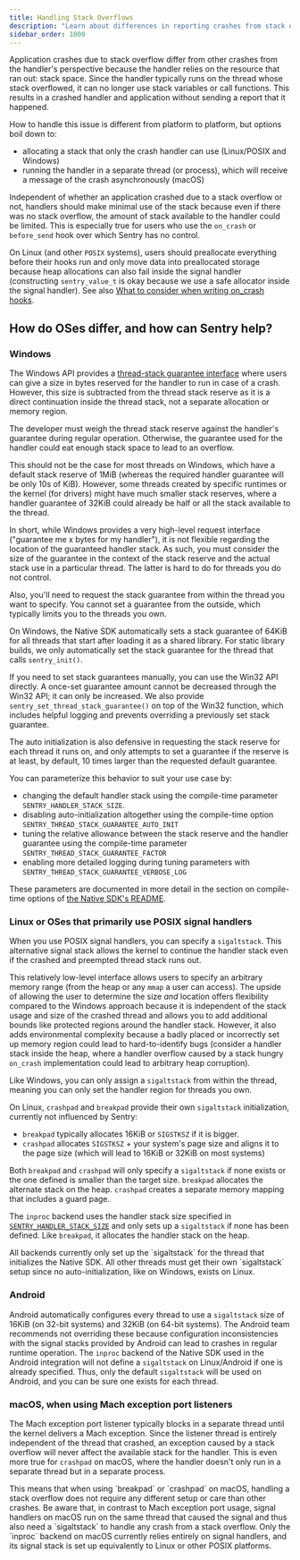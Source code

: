 ```yaml
---
title: Handling Stack Overflows
description: "Learn about differences in reporting crashes from stack overflows across platforms, and how Sentry can help."
sidebar_order: 1000
---
```

Application crashes due to stack overflow differ from other crashes from the handler's perspective because the handler
relies on the resource that ran out: stack space. Since the handler typically runs on the thread whose stack overflowed,
it can no longer use stack variables or call functions. This results in a crashed handler and application without sending
a report that it happened.

How to handle this issue is different from platform to platform, but options boil down to:

* allocating a stack that only the crash handler can use (Linux/POSIX and Windows)
* running the handler in a separate thread (or process), which will receive a message of the crash asynchronously (macOS)

Independent of whether an application crashed due to a stack overflow or not, handlers should make minimal use of the
stack because even if there was no stack overflow, the amount of stack available to the handler could be limited. This is
especially true for users who use the `on_crash` or `before_send` hook over which Sentry has no control.

On Linux (and other `POSIX` systems), users should preallocate everything before their hooks run and only move data into
preallocated storage because heap allocations can also fail inside the signal handler (constructing `sentry_value_t` is
okay because we use a safe allocator inside the signal handler). See also
[What to consider when writing on_crash hooks](https://docs.sentry.io/platforms/native/advanced-usage/signal-handling/#what-to-consider-when-writing-on_crash-hooks).

## How do OSes differ, and how can Sentry help?

### Windows

The Windows API provides a [thread-stack guarantee interface](https://learn.microsoft.com/en-us/windows/win32/api/processthreadsapi/nf-processthreadsapi-setthreadstackguarantee) 
where users can give a size in bytes reserved for the handler to run in case of a crash. However, this size is subtracted
from the thread stack reserve as it is a direct continuation inside the thread stack, not a separate allocation or 
memory region.

The developer must weigh the thread stack reserve against the handler's guarantee during regular operation.
Otherwise, the guarantee used for the handler could eat enough stack space to lead to an overflow.

This should not be the case for most threads on Windows, which have a default stack reserve of 1MiB (whereas the
required handler guarantee will be only 10s of KiB). However, some threads created by specific runtimes or the kernel
(for drivers) might have much smaller stack reserves, where a handler guarantee of 32KiB could already be half or all
the stack available to the thread.

In short, while Windows provides a very high-level request interface ("guarantee me x bytes for my handler"), it is not
flexible regarding the location of the guaranteed handler stack. As such, you must consider the size of the guarantee in
the context of the stack reserve and the actual stack use in a particular thread. The latter is hard to do for threads
you do not control.

Also, you'll need to request the stack guarantee from within the thread you want to specify. You cannot set a
guarantee from the outside, which typically limits you to the threads you own.

On Windows, the Native SDK automatically sets a stack guarantee of 64KiB for all threads that start after loading it as
a shared library. For static library builds, we only automatically set the stack guarantee for the thread that calls
`sentry_init()`.

If you need to set stack guarantees manually, you can use the Win32 API directly. A once-set guarantee amount cannot be 
decreased through the Win32 API; it can only be increased. We also provide `sentry_set_thread_stack_guarantee()` on top 
of the Win32 function, which includes helpful logging and prevents overriding a previously set stack guarantee. 

The auto initialization is also defensive in requesting the stack reserve for each thread it runs on, and only attempts 
to set a guarantee if the reserve is at least, by default, 10 times larger than the requested default guarantee.

You can parameterize this behavior to suit your use case by:

* changing the default handler stack using the compile-time parameter `SENTRY_HANDLER_STACK_SIZE`. 
* disabling auto-initialization altogether using the compile-time option `SENTRY_THREAD_STACK_GUARANTEE_AUTO_INIT`
* tuning the relative allowance between the stack reserve and the handler guarantee using the compile-time parameter `SENTRY_THREAD_STACK_GUARANTEE_FACTOR`
* enabling more detailed logging during tuning parameters with `SENTRY_THREAD_STACK_GUARANTEE_VERBOSE_LOG`

These parameters are documented in more detail in the section on compile-time options of
[the Native SDK's README](https://github.com/getsentry/sentry-native?tab=readme-ov-file#compile-time-options).

### Linux or OSes that primarily use POSIX signal handlers

When you use POSIX signal handlers, you can specify a `sigaltstack`. This alternative signal stack allows the kernel to
continue the handler stack even if the crashed and preempted thread stack runs out.

This relatively low-level interface allows users to specify an arbitrary memory range (from the heap or any `mmap` a
user can access). The upside of allowing the user to determine the size _and_ location offers flexibility compared to
the Windows approach because it is independent of the stack usage and size of the crashed thread and allows you to add
additional bounds like protected regions around the handler stack. However, it also adds environmental complexity because
a badly placed or incorrectly set up memory region could lead to hard-to-identify bugs (consider a handler stack inside
the heap, where a handler overflow caused by a stack hungry `on_crash` implementation could lead to arbitrary heap 
corruption).

Like Windows, you can only assign a `sigaltstack` from within the thread, meaning you can only set the handler region
for threads you own.

On Linux, `crashpad` and `breakpad` provide their own `sigaltstack` initialization, currently not influenced by Sentry:

* `breakpad` typically allocates 16KiB or `SIGSTKSZ` if it is bigger.
* `crashpad` allocates `SIGSTKSZ` + your system's page size and aligns it to the page size (which will lead to 16KiB or 
32KiB on most systems)

Both `breakpad` and `crashpad` will only specify a `sigaltstack` if none exists or the one defined is smaller than 
the target size. `breakpad` allocates the alternate stack on the heap. `crashpad` creates a separate memory mapping that
includes a guard page.

The `inproc` backend uses the handler stack size specified in [`SENTRY_HANDLER_STACK_SIZE`](https://github.com/getsentry/sentry-native?tab=readme-ov-file#compile-time-options)
and only sets up a `sigaltstack` if none has been defined. Like `breakpad`, it allocates the handler stack on the heap.

<Alert>
All backends currently only set up the `sigaltstack` for the thread that initializes the Native SDK. All other threads
must get their own `sigaltstack` setup since no auto-initialization, like on Windows, exists on Linux.
</Alert>

### Android

Android automatically configures every thread to use a `sigaltstack` size of 16KiB (on 32-bit systems) and 32KiB (on
64-bit systems). The Android team recommends not overriding these because configuration inconsistencies with the signal
stacks provided by Android can lead to crashes in regular runtime operation. The `inproc` backend of the Native SDK used 
in the Android integration will not define a `sigaltstack` on Linux/Android if one is already specified. Thus, only the 
default `sigaltstack` will be used on Android, and you can be sure one exists for each thread.

### macOS, when using Mach exception port listeners

The Mach exception port listener typically blocks in a separate thread until the kernel delivers a Mach exception. Since
the listener thread is entirely independent of the thread that crashed, an exception caused by a stack overflow will
never affect the available stack for the handler. This is even more true for `crashpad` on macOS, where the handler
doesn't only run in a separate thread but in a separate process.

<Alert>
This means that when using `breakpad` or `crashpad` on macOS, handling a stack overflow does not require any different setup 
or care than other crashes.
</Alert>

<Alert>
Be aware that, in contrast to Mach exception port usage, signal handlers on macOS run on the same thread that caused the
signal and thus also need a `sigaltstack` to handle any crash from a stack overflow. Only the `inproc` backend on macOS
currently relies entirely on signal handlers, and its signal stack is set up equivalently to Linux or other POSIX platforms.
</Alert>
